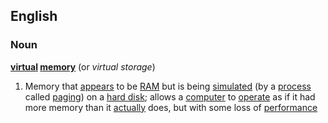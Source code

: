 ==English==
===Noun===
{{wikipedia}}
'''[[virtual]] [[memory]]'''  (or ''virtual storage'')
#{{computing}} Memory that [[appear]]s to be [[RAM]] but is being [[simulated]] (by a [[process]] called [[paging]]) on a [[hard disk]]; allows a [[computer]] to [[operate]] as if it had more memory than it [[actually]] does, but with some loss of [[performance]]